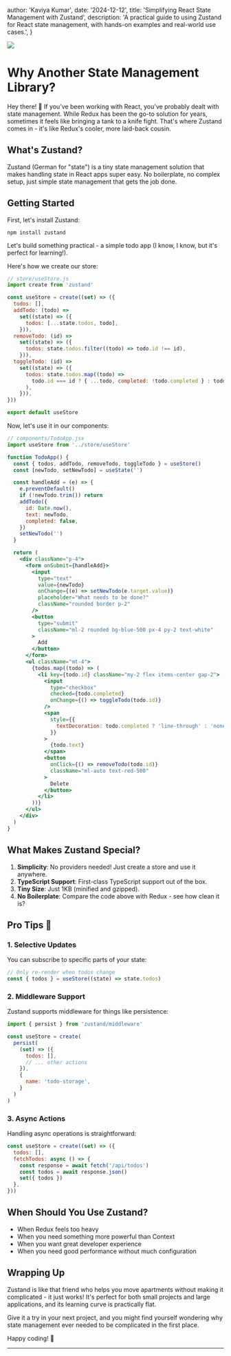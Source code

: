 
  author: 'Kaviya Kumar',
  date: '2024-12-12',
  title: 'Simplifying React State Management with Zustand',
  description:
    'A practical guide to using Zustand for React state management, with hands-on examples and real-world use cases.',
}

![](https://github.com/pmndrs/zustand/raw/main/docs/bear.jpg)

# Why Another State Management Library?

Hey there! 👋 If you've been working with React, you've probably dealt with state management. While Redux has been the go-to solution for years, sometimes it feels like bringing a tank to a knife fight. That's where Zustand comes in - it's like Redux's cooler, more laid-back cousin.

## What's Zustand?

Zustand (German for "state") is a tiny state management solution that makes handling state in React apps super easy. No boilerplate, no complex setup, just simple state management that gets the job done.

## Getting Started

First, let's install Zustand:

`npm install zustand`

Let's build something practical - a simple todo app (I know, I know, but it's perfect for learning!).

Here's how we create our store:

```js
// store/useStore.js
import create from 'zustand'

const useStore = create((set) => ({
  todos: [],
  addTodo: (todo) =>
    set((state) => ({
      todos: [...state.todos, todo],
    })),
  removeTodo: (id) =>
    set((state) => ({
      todos: state.todos.filter((todo) => todo.id !== id),
    })),
  toggleTodo: (id) =>
    set((state) => ({
      todos: state.todos.map((todo) =>
        todo.id === id ? { ...todo, completed: !todo.completed } : todo
      ),
    })),
}))

export default useStore
```

Now, let's use it in our components:

```jsx
// components/TodoApp.jsx
import useStore from '../store/useStore'

function TodoApp() {
  const { todos, addTodo, removeTodo, toggleTodo } = useStore()
  const [newTodo, setNewTodo] = useState('')

  const handleAdd = (e) => {
    e.preventDefault()
    if (!newTodo.trim()) return
    addTodo({
      id: Date.now(),
      text: newTodo,
      completed: false,
    })
    setNewTodo('')
  }

  return (
    <div className="p-4">
      <form onSubmit={handleAdd}>
        <input
          type="text"
          value={newTodo}
          onChange={(e) => setNewTodo(e.target.value)}
          placeholder="What needs to be done?"
          className="rounded border p-2"
        />
        <button
          type="submit"
          className="ml-2 rounded bg-blue-500 px-4 py-2 text-white"
        >
          Add
        </button>
      </form>
      <ul className="mt-4">
        {todos.map((todo) => (
          <li key={todo.id} className="my-2 flex items-center gap-2">
            <input
              type="checkbox"
              checked={todo.completed}
              onChange={() => toggleTodo(todo.id)}
            />
            <span
              style={{
                textDecoration: todo.completed ? 'line-through' : 'none',
              }}
            >
              {todo.text}
            </span>
            <button
              onClick={() => removeTodo(todo.id)}
              className="ml-auto text-red-500"
            >
              Delete
            </button>
          </li>
        ))}
      </ul>
    </div>
  )
}
```

## What Makes Zustand Special?

1. **Simplicity**: No providers needed! Just create a store and use it anywhere.
2. **TypeScript Support**: First-class TypeScript support out of the box.
3. **Tiny Size**: Just 1KB (minified and gzipped).
4. **No Boilerplate**: Compare the code above with Redux - see how clean it is?

## Pro Tips 🚀

### 1. Selective Updates

You can subscribe to specific parts of your state:

```jsx
// Only re-render when todos change
const { todos } = useStore((state) => state.todos)
```

### 2. Middleware Support

Zustand supports middleware for things like persistence:

```jsx
import { persist } from 'zustand/middleware'

const useStore = create(
  persist(
    (set) => ({
      todos: [],
      // ... other actions
    }),
    {
      name: 'todo-storage',
    }
  )
)
```

### 3. Async Actions

Handling async operations is straightforward:

```jsx
const useStore = create((set) => ({
  todos: [],
  fetchTodos: async () => {
    const response = await fetch('/api/todos')
    const todos = await response.json()
    set({ todos })
  },
}))
```

## When Should You Use Zustand?

- When Redux feels too heavy
- When you need something more powerful than Context
- When you want great developer experience
- When you need good performance without much configuration

## Wrapping Up

Zustand is like that friend who helps you move apartments without making it complicated - it just works! It's perfect for both small projects and large applications, and its learning curve is practically flat.

Give it a try in your next project, and you might find yourself wondering why state management ever needed to be complicated in the first place.

Happy coding! 🚀

---

